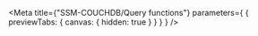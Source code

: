 
<Meta
  title={"SSM-COUCHDB/Query functions"}
  parameters={
    {
      previewTabs: {
        canvas: {
          hidden: true
        }
      }
    }
  }
/>

<CouchdbSsmD2QueryRootIndex />
